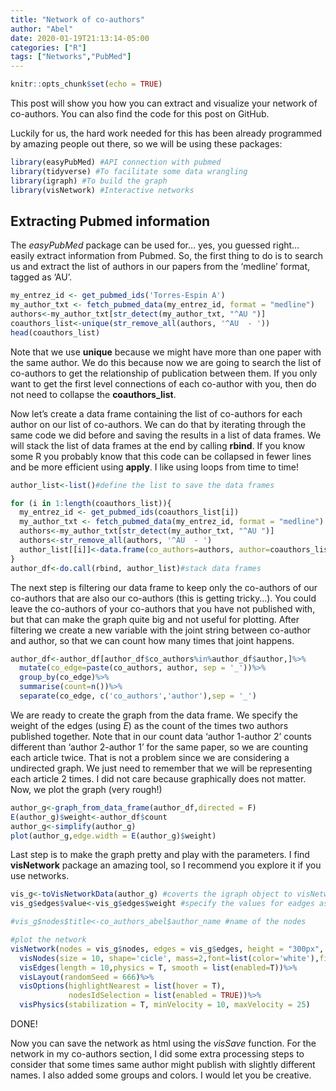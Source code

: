 ```yaml
---
title: "Network of co-authors"
author: "Abel"
date: 2020-01-19T21:13:14-05:00
categories: ["R"]
tags: ["Networks","PubMed"]
---
```


```r
knitr::opts_chunk$set(echo = TRUE)
```

This post will show you how you can extract and visualize your network of co-authors. You can also find the code for this post on GitHub.

Luckily for us, the hard work needed for this has been already programmed by amazing people out there, so we will be using these packages:

```r
library(easyPubMed) #API connection with pubmed
library(tidyverse) #To facilitate some data wrangling
library(igraph) #To build the graph
library(visNetwork) #Interactive networks
```

## Extracting Pubmed information

The *easyPubMed* package can be used for… yes, you guessed right… easily extract information from Pubmed. So, the first thing to do is to search us and extract the list of authors in our papers from the ‘medline’ format, tagged as ‘AU’.

```r
my_entrez_id <- get_pubmed_ids('Torres-Espin A')
my_author_txt <- fetch_pubmed_data(my_entrez_id, format = "medline")
authors<-my_author_txt[str_detect(my_author_txt, "^AU ")]
coauthors_list<-unique(str_remove_all(authors, '^AU  - '))
head(coauthors_list)
```

Note that we use **unique** because we might have more than one paper with the same author. We do this because now we are going to search the list of co-authors to get the relationship of publication between them. If you only want to get the first level connections of each co-author with you, then do not need to collapse the **coauthors_list**.

Now let’s create a data frame containing the list of co-authors for each author on our list of co-authors. We can do that by iterating through the same code we did before and saving the results in a list of data frames. We will stack the list of data frames at the end by calling **rbind**. If you know some R you probably know that this code can be collapsed in fewer lines and be more efficient using **apply**. I like using loops from time to time!


```r
author_list<-list()#define the list to save the data frames

for (i in 1:length(coauthors_list)){
  my_entrez_id <- get_pubmed_ids(coauthors_list[i])
  my_author_txt <- fetch_pubmed_data(my_entrez_id, format = "medline")
  authors<-my_author_txt[str_detect(my_author_txt, "^AU ")]
  authors<-str_remove_all(authors, '^AU  - ')
  author_list[[i]]<-data.frame(co_authors=authors, author=coauthors_list[i])
}
author_df<-do.call(rbind, author_list)#stack data frames
```

The next step is filtering our data frame to keep only the co-authors of our co-authors that are also our co-authors (this is getting tricky…). You could leave the co-authors of your co-authors that you have not published with, but that can make the graph quite big and not useful for plotting. After filtering we create a new variable with the joint string between co-author and author, so that we can count how many times that joint happens.

```r
author_df<-author_df[author_df$co_authors%in%author_df$author,]%>%
  mutate(co_edge=paste(co_authors, author, sep = '_'))%>%
  group_by(co_edge)%>%
  summarise(count=n())%>%
  separate(co_edge, c('co_authors','author'),sep = '_')
```

We are ready to create the graph from the data frame. We specify the weight of the edges (using *E*) as the count of the times two authors published together. Note that in our count data ‘author 1-author 2’ counts different than ‘author 2-author 1’ for the same paper, so we are counting each article twice. That is not a problem since we are considering a undirected graph. We just need to remember that we will be representing each article 2 times. I did not care because graphically does not matter. Now, we plot the graph (very rough!)

```r
author_g<-graph_from_data_frame(author_df,directed = F)
E(author_g)$weight<-author_df$count
author_g<-simplify(author_g)
plot(author_g,edge.width = E(author_g)$weight)
```

Last step is to make the graph pretty and play with the parameters. I find **visNetwork** package an amazing tool, so I recommend you explore it if you use networks.

```r
vis_g<-toVisNetworkData(author_g) #coverts the igraph object to visNetwork
vis_g$edges$value<-vis_g$edges$weight #specify the values for eadges as the weights (number of papers for pairs)

#vis_g$nodes$title<-co_authors_abel$author_name #name of the nodes

#plot the network  
visNetwork(nodes = vis_g$nodes, edges = vis_g$edges, height = "300px", width = '300px')%>%
  visNodes(size = 10, shape='cicle', mass=2,font=list(color='white'),fixed = F) %>%
  visEdges(length = 10,physics = T, smooth = list(enabled=T))%>%
  visLayout(randomSeed = 666)%>%
  visOptions(highlightNearest = list(hover = T), 
             nodesIdSelection = list(enabled = TRUE))%>%
  visPhysics(stabilization = T, minVelocity = 10, maxVelocity = 25)
```

DONE!

Now you can save the network as html using the *visSave* function. For the network in my co-authors section, I did some extra processing steps to consider that some times same author might publish with slightly different names. I also added some groups and colors. I would let you be creative.



